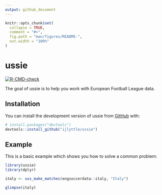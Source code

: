 ```yaml
---
output: github_document
---
```


<!-- README.md is generated from README.Rmd. Please edit that file -->

```r
knitr::opts_chunk$set(
  collapse = TRUE,
  comment = "#>",
  fig.path = "man/figures/README-",
  out.width = "100%"
)
```

# ussie

<!-- badges: start -->
[![R-CMD-check](https://github.com/ijlyttle/ussie/actions/workflows/R-CMD-check.yaml/badge.svg)](https://github.com/ijlyttle/ussie/actions/workflows/R-CMD-check.yaml)
<!-- badges: end -->

The goal of ussie is to help you work with European Football League data.

## Installation

You can install the development version of ussie from [GitHub](https://github.com/) with:

``` r
# install.packages("devtools")
devtools::install_github("ijlyttle/ussie")
```

## Example

This is a basic example which shows you how to solve a common problem:

```r
library(ussie)
library(dplyr)

italy <- uss_make_matches(engsoccerdata::italy, "Italy")

glimpse(italy)
```

